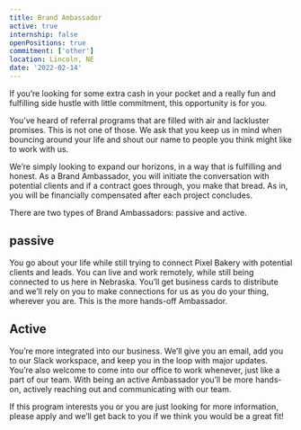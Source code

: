 ```yaml
---
title: Brand Ambassador
active: true
internship: false
openPositions: true
commitment: ['other']
location: Lincoln, NE
date: '2022-02-14'
---
```


If you’re looking for some extra cash in your pocket and a really fun and fulfilling side hustle with little commitment, this opportunity is for you.

You’ve heard of referral programs that are filled with air and lackluster promises. This is not one of those. We ask that you keep us in mind when bouncing around your life and shout our name to people you think might like to work with us.

We’re simply looking to expand our horizons, in a way that is fulfilling and honest. As a Brand Ambassador, you will initiate the conversation with potential clients and if a contract goes through, you make that bread. As in, you will be financially compensated after each project concludes.

There are two types of Brand Ambassadors: passive and active.

## passive

You go about your life while still trying to connect Pixel Bakery with potential clients and leads. You can live and work remotely, while still being connected to us here in Nebraska. You’ll get business cards to distribute and we’ll rely on you to make connections for us as you do your thing, wherever you are. This is the more hands-off Ambassador.

## Active

You’re more integrated into our business. We’ll give you an email, add you to our Slack workspace, and keep you in the loop with major updates. You’re also welcome to come into our office to work whenever, just like a part of our team. With being an active Ambassador you’ll be more hands-on, actively reaching out and communicating with our team.

If this program interests you or you are just looking for more information, please apply and we’ll get back to you if we think you would be a great fit!
